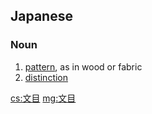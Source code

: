 ==Japanese==
{{ja-kanjitab|あや|め|yomi=k}}

===Noun===
{{ja-noun|あやめ}}

# [[pattern]], as in wood or fabric
# [[distinction]]

[[cs:文目]]
[[mg:文目]]